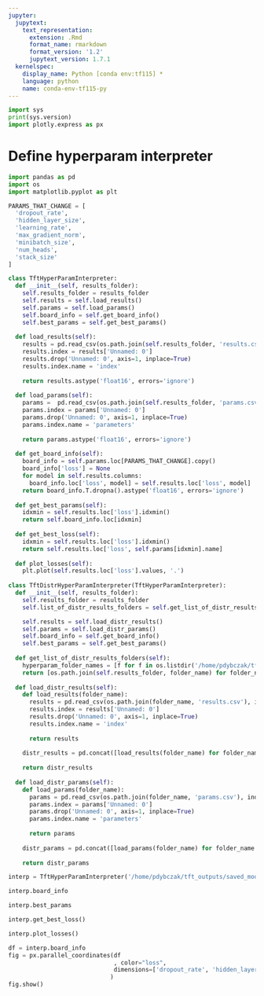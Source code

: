 ```yaml
---
jupyter:
  jupytext:
    text_representation:
      extension: .Rmd
      format_name: rmarkdown
      format_version: '1.2'
      jupytext_version: 1.7.1
  kernelspec:
    display_name: Python [conda env:tf115] *
    language: python
    name: conda-env-tf115-py
---
```


```python
import sys
print(sys.version)
import plotly.express as px


```

# Define hyperparam interpreter

```python
import pandas as pd
import os
import matplotlib.pyplot as plt

PARAMS_THAT_CHANGE = [
  'dropout_rate',
  'hidden_layer_size',
  'learning_rate',
  'max_gradient_norm',
  'minibatch_size',
  'num_heads',
  'stack_size'
]

class TftHyperParamInterpreter:
  def __init__(self, results_folder):
    self.results_folder = results_folder
    self.results = self.load_results()
    self.params = self.load_params()
    self.board_info = self.get_board_info()
    self.best_params = self.get_best_params()
    
  def load_results(self):
    results = pd.read_csv(os.path.join(self.results_folder, 'results.csv'), index_col=1)
    results.index = results['Unnamed: 0']
    results.drop('Unnamed: 0', axis=1, inplace=True)
    results.index.name = 'index'
    
    return results.astype('float16', errors='ignore')
  
  def load_params(self):
    params =  pd.read_csv(os.path.join(self.results_folder, 'params.csv'), index_col=1)
    params.index = params['Unnamed: 0']
    params.drop('Unnamed: 0', axis=1, inplace=True)
    params.index.name = 'parameters'
    
    return params.astype('float16', errors='ignore')
  
  def get_board_info(self):
    board_info = self.params.loc[PARAMS_THAT_CHANGE].copy()
    board_info['loss'] = None
    for model in self.results.columns:
      board_info.loc['loss', model] = self.results.loc['loss', model]
    return board_info.T.dropna().astype('float16', errors='ignore')
  
  def get_best_params(self):
    idxmin = self.results.loc['loss'].idxmin()
    return self.board_info.loc[idxmin]
  
  def get_best_loss(self):
    idxmin = self.results.loc['loss'].idxmin()
    return self.results.loc['loss', self.params[idxmin].name]
  
  def plot_losses(self):
    plt.plot(self.results.loc['loss'].values, '.')
    
class TftDistrHyperParamInterpreter(TftHyperParamInterpreter):
  def __init__(self, results_folder):
    self.results_folder = results_folder
    self.list_of_distr_results_folders = self.get_list_of_distr_results_folders()

    self.results = self.load_distr_results()
    self.params = self.load_distr_params()
    self.board_info = self.get_board_info()
    self.best_params = self.get_best_params()
    
  def get_list_of_distr_results_folders(self):
    hyperparam_folder_names = [f for f in os.listdir('/home/pdybczak/tft_outputs_distr/saved_models/mpwik/main/') if f not in ['tmp', 'hyperparams']]
    return [os.path.join(self.results_folder, folder_name) for folder_name in hyperparam_folder_names]
    
  def load_distr_results(self):
    def load_results(folder_name):
      results = pd.read_csv(os.path.join(folder_name, 'results.csv'), index_col=1)
      results.index = results['Unnamed: 0']
      results.drop('Unnamed: 0', axis=1, inplace=True)
      results.index.name = 'index'
    
      return results
    
    distr_results = pd.concat([load_results(folder_name) for folder_name in self.get_list_of_distr_results_folders()], axis=1)
    
    return distr_results
  
  def load_distr_params(self):
    def load_params(folder_name):
      params = pd.read_csv(os.path.join(folder_name, 'params.csv'), index_col=1)
      params.index = params['Unnamed: 0']
      params.drop('Unnamed: 0', axis=1, inplace=True)
      params.index.name = 'parameters'
    
      return params
    
    distr_params = pd.concat([load_params(folder_name) for folder_name in self.get_list_of_distr_results_folders()], axis=1)
    
    return distr_params
```

```python
interp = TftHyperParamInterpreter('/home/pdybczak/tft_outputs/saved_models/mpwik/main/')
```

```python
interp.board_info
```

```python
interp.best_params
```

```python
interp.get_best_loss()
```

```python
interp.plot_losses()
```

```python
df = interp.board_info
fig = px.parallel_coordinates(df
                              , color="loss",
                              dimensions=['dropout_rate', 'hidden_layer_size', 'learning_rate', 'max_gradient_norm', 'minibatch_size', 'num_heads', 'stack_size', 'loss']
                             )
fig.show()
```

```python

```
